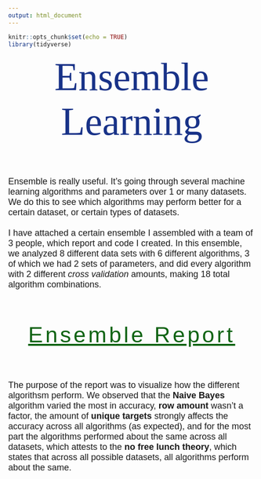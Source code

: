 ```yaml
---
output: html_document
---
```


```r
knitr::opts_chunk$set(echo = TRUE)
library(tidyverse)
```

<p id="title">Ensemble Learning</p>

<br><br>

<p id="desc">Ensemble is really useful. It's going through several machine learning algorithms and parameters over 1 or many datasets. We do this to see which algorithms may perform better for a certain dataset, or certain types of datasets.<br><br>I have attached a certain ensemble I assembled with a team of 3 people, which report and code I created. In this ensemble, we analyzed 8 different data sets with 6 different algorithms, 3 of which we had 2 sets of parameters, and did every algorithm with 2 different <i>cross validation</i> amounts, making 18 total algorithm combinations.</p>

<br><br>

<p id="section"><a id="section" href="ensemble.html" target="_blank">Ensemble Report</a></p>

<br><br>

<p id="desc">The purpose of the report was to visualize how the different algorithsm perform. We observed that the <strong>Naive Bayes</strong> algorithm varied the most in accuracy, <strong>row amount</strong> wasn't a factor, the amount of <strong>unique targets</strong> strongly affects the accuracy across all algorithms (as expected), and for the most part the algorithms performed about the same across all datasets, which attests to the <strong>no free lunch theory</strong>, which states that across all possible datasets, all algorithms perform about the same.</p>


<strong></strong>



<style>
@import url('https://fonts.googleapis.com/css?family=Bitter');
@import url('https://fonts.googleapis.com/css?family=Quicksand');
@import url('https://fonts.googleapis.com/css?family=Yanone+Kaffeesatz');
#title{
margin: auto;
text-align: center;
font-family: 'Bitter', serif;
color: #183288;
font-size: 80px;
}
#desc{
font-size: 18px;
font-family: 'Quicksand', sans-serif;
}
#section{
margin: auto;
text-align: center;
font-size: 45px;
font-family: 'Yanone Kaffeesatz', sans-serif;
color: #106414;
letter-spacing: 5px;
}
</style>
